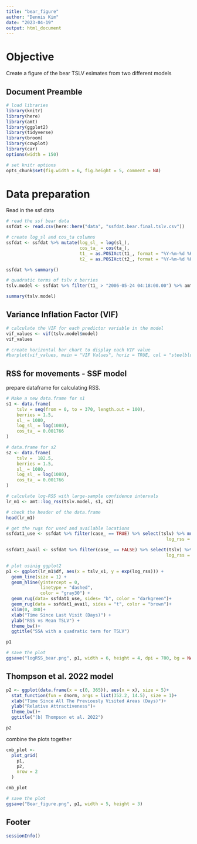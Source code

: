 ```yaml
---
title: "bear_figure"
author: "Dennis Kim"
date: "2023-04-19"
output: html_document
---
```


# Objective 

Create a figure of the bear TSLV esimates from two different models 

## Document Preamble 
```r
# load libraries
library(knitr)
library(here)
library(amt)
library(ggplot2)
library(tidyverse)
library(broom)
library(cowplot)
library(car)
options(width = 150)

# set knitr options 
opts_chunk$set(fig.width = 6, fig.height = 5, comment = NA)
```

# Data preparation

Read in the ssf data 
```r
# read the ssf bear data
ssfdat <- read.csv(here::here("data", "ssfdat.bear.final.tslv.csv"))

# create log_sl and cos_ta columns
ssfdat <- ssfdat %>% mutate(log_sl_ = log(sl_),
                            cos_ta_ = cos(ta_),
                            t1_ = as.POSIXct(t1_, format = "%Y-%m-%d %H:%M:%S"),
                            t2_ = as.POSIXct(t2_, format = "%Y-%m-%d %H:%M:%S"))

ssfdat %>% summary()
```
```r
# quadratic terms of tslv x berries 
tslv.model <- ssfdat %>% filter(t1_ > "2006-05-24 04:18:00.00") %>% amt::fit_issf(case_ ~ berries + tslv + I(tslv^2) + log_sl_+ cos_ta_ + strata(step_id_), model = TRUE)

summary(tslv.model)
```

## Variance Inflation Factor (VIF)

```r
# calculate the VIF for each predictor variable in the model 
vif_values <- vif(tslv.model$model)
vif_values

# create horizontal bar chart to display each VIF value 
#barplot(vif_values, main = "VIF Values", horiz = TRUE, col = "steelblue")
```


## RSS for movements - SSF model

prepare dataframe for calculating RSS. 
```r
# Make a new data.frame for s1 
s1 <- data.frame(
    tslv = seq(from = 0, to = 370, length.out = 100),
    berries = 1.5,
    sl_ = 1080,
    log_sl_ = log(1080),
    cos_ta_ = 0.001766
)

# data.frame for s2 
s2 <- data.frame(
    tslv =  182.5,
    berries = 1.5,
    sl_ = 1080,
    log_sl_ = log(1080),
    cos_ta_ = 0.001766
)

# calculate log-RSS with large-sample confidence intervals 
lr_m1 <- amt::log_rss(tslv.model, s1, s2)

# check the header of the data.frame
head(lr_m1)

# get the rugs for used and available locations 
ssfdat1_use <- ssfdat %>% filter(case_ == TRUE) %>% select(tslv) %>% mutate(tslv_x1 = tslv, 
                                                             log_rss = 1) %>% select(-tslv)

ssfdat1_avail <- ssfdat %>% filter(case_ == FALSE) %>% select(tslv) %>% mutate(tslv_x1 = tslv, 
                                                             log_rss = 1) %>% select(-tslv)

# plot usinig ggplot2
p1 <- ggplot(lr_m1$df, aes(x = tslv_x1, y = exp(log_rss))) +
  geom_line(size = 1) +
  geom_hline(yintercept = 0,
             linetype = "dashed",
             color = "gray30") +
  geom_rug(data= ssfdat1_use, sides= "b", color = "darkgreen")+
  geom_rug(data = ssfdat1_avail, sides = "t", color = "brown")+
  xlim(0, 380)+
  xlab("Time Since Last Visit (Days)") +
  ylab("RSS vs Mean TSLV") +
  theme_bw()+
  ggtitle("SSA with a quadratic term for TSLV")

p1

# save the plot
ggsave("logRSS_bear.png", p1, width = 6, height = 4, dpi = 700, bg = NA)
```

## Thompson et al. 2022 model 
```r
p2 <- ggplot(data.frame(x = c(0, 365)), aes(x = x), size = 5)+
  stat_function(fun = dnorm, args = list(352.2, 14.5), size = 1)+
  xlab("Time Since All The Previously Visited Areas (Days)")+
  ylab("Relative Attractiveness")+
  theme_bw()+
  ggtitle("(b) Thompson et al. 2022")

p2
```
combine the plots together 
```r
cmb_plot <-
  plot_grid(
    p1,
    p2,
    nrow = 2
  )

cmb_plot

# save the plot 
ggsave("Bear_figure.png", p1, width = 5, height = 3)
```

## Footer
```r
sessionInfo()
```
